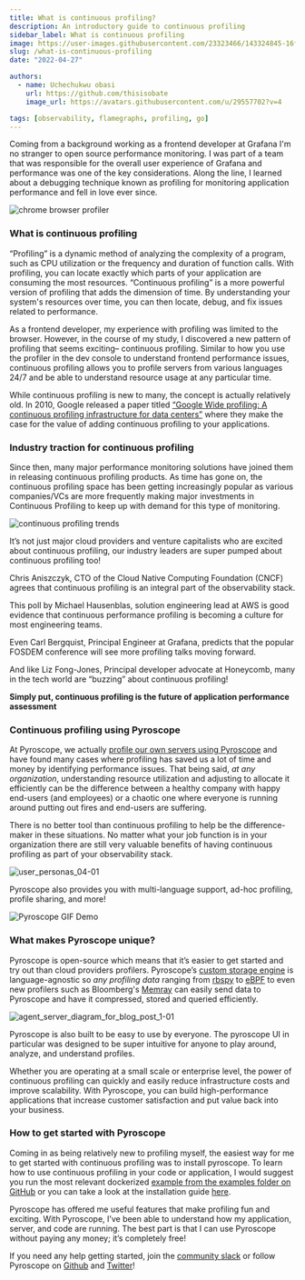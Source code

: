 ```yaml
---
title: What is continuous profiling?
description: An introductory guide to continuous profiling
sidebar_label: What is continuous profiling
image: https://user-images.githubusercontent.com/23323466/143324845-16ff72df-231e-412d-bd0a-38ef2e09cba8.gif
slug: /what-is-continuous-profiling
date: "2022-04-27"

authors:
  - name: Uchechukwu obasi
    url: https://github.com/thisisobate
    image_url: https://avatars.githubusercontent.com/u/29557702?v=4

tags: [observability, flamegraphs, profiling, go]
---
```



Coming from a background working as a frontend developer at Grafana I'm no stranger to open source performance monitoring. I was part of a team that was responsible for the overall user experience of Grafana and performance was one of the key considerations. Along the line, I learned about a debugging technique known as profiling for monitoring application performance and fell in love ever since.

![chrome browser profiler](https://user-images.githubusercontent.com/29557702/165289655-58cd9a0b-8848-4e03-b7e5-afdf822cf577.png)

### What is continuous profiling
“Profiling” is a dynamic method of analyzing the complexity of a program, such as CPU utilization or the frequency and duration of function calls. With profiling, you can locate exactly which parts of your application are consuming the most resources. “Continuous profiling” is a more powerful version of profiling that adds the dimension of time. By understanding your system's resources over time, you can then locate, debug, and fix issues related to performance. 

As a frontend developer, my experience with profiling was limited to the browser. However, in the course of my study, I discovered a new pattern of profiling that seems exciting– continuous profiling. Similar to how you use the profiler in the dev console to understand frontend performance issues, continuous profiling allows you to profile servers from various languages 24/7 and be able to understand resource usage at any particular time. 

While continuous profiling is new to many, the concept is actually relatively old. In 2010, Google released a paper titled [“Google Wide profiling: A continuous profiling infrastructure for data centers”](https://research.google/pubs/pub36575/) where they make the case for the value of adding continuous profiling to your applications. 

### Industry traction for continuous profiling
Since then, many major performance monitoring solutions have joined them in releasing continuous profiling products. As time has gone on, the continuous profiling space has been getting increasingly popular as various companies/VCs are more frequently making major investments in Continuous Profiling to keep up with demand for this type of monitoring.

![continuous profiling trends](https://user-images.githubusercontent.com/29557702/165291672-88805173-4bf4-4029-9b6c-3b31951733bd.png)

It’s not just major cloud providers and venture capitalists who are excited about continuous profiling, our industry leaders are super pumped about continuous profiling too! 

<Tweet tweetLink="cra/status/1474083458943266817" />

Chris Aniszczyk, CTO of the Cloud Native Computing Foundation (CNCF) agrees that continuous profiling is an integral part of the observability stack.

<Tweet tweetLink="mhausenblas/status/1462047847776407556" />

This poll by Michael Hausenblas, solution engineering lead at AWS is good evidence that continuous performance profiling is becoming a culture for most engineering teams.

<Tweet tweetLink="CarlBergquist/status/1490351369890504710" hideConversation={true}/>

Even Carl Bergquist, Principal Engineer at Grafana, predicts that the popular FOSDEM conference will see more profiling talks moving forward.

<Tweet tweetLink="lizthegrey/status/1449115630213341186" hideConversation={true} />

And like Liz Fong-Jones, Principal developer advocate at Honeycomb, many in the tech world are “buzzing” about continuous profiling!

**Simply put, continuous profiling is the future of application performance assessment**

### Continuous profiling using Pyroscope

At Pyroscope, we actually [profile our own servers using Pyroscope](/blog/profile-continuous-profiler) and have found many cases where profiling has saved us a lot of time and money by identifying performance issues. 
That being said, _at any organization_, understanding resource utilization and adjusting to allocate it efficiently can be the difference between a healthy company with happy end-users (and employees) or a chaotic one where everyone is running around putting out fires and end-users are suffering.  

There is no better tool than continuous profiling to help be the difference-maker in these situations. No matter what your job function is in your organization there are still very valuable benefits of having continuous profiling as part of your observability stack. 

![user_personas_04-01](https://user-images.githubusercontent.com/23323466/165409784-fa52812e-2b5e-4fb1-a5e2-5e9e5534fc7b.jpg)


Pyroscope also provides you with multi-language support, ad-hoc profiling, profile sharing, and more!

![Pyroscope GIF Demo](https://user-images.githubusercontent.com/23323466/143324845-16ff72df-231e-412d-bd0a-38ef2e09cba8.gif)

### What makes Pyroscope unique?
Pyroscope is open-source which means that it’s easier to get started and try out than cloud providers profilers. Pyroscope’s [custom storage engine](docs/storage-design/) is language-agnostic so _any profiling data_ ranging from [rbspy](https://rbspy.github.io/) to [eBPF](https://ebpf.io/) to even new profilers such as Bloomberg's [Memray](https://bloomberg.github.io/memray/) can easily send data to Pyroscope and have it compressed, stored and queried efficiently. 
	
![agent_server_diagram_for_blog_post_1-01](https://user-images.githubusercontent.com/23323466/165416600-7d852049-52ed-4551-86ce-f8eaab49e219.png)

Pyroscope is also built to be easy to use by everyone. The pyroscope UI in particular was designed to be super intuitive for anyone to play around, analyze, and understand profiles.

Whether you are operating at a small scale or enterprise level, the power of continuous profiling can quickly and easily reduce infrastructure costs and improve scalability.  With Pyroscope, you can build high-performance applications that increase customer satisfaction and put value back into your business. 

### How to get started with Pyroscope

Coming in as being relatively new to profiling myself, the easiest way for me to get started with continuous profiling was to install pyroscope. To learn how to use continuous profiling in your code or application, I would suggest you run the most relevant dockerized [example from the examples folder on GitHub](https://github.com/pyroscope-io/pyroscope/tree/main/examples) or you can take a look at the installation guide [here](https://pyroscope.io/docs/installing-pyroscope-overview/).

Pyroscope has offered me useful features that make profiling fun and exciting. With Pyroscope, I’ve been able to understand how my application, server, and code are running. The best part is that I can use Pyroscope without paying any money; it’s completely free!

If you need any help getting started, join the [community slack](https://pyroscope.io/slack) or follow Pyroscope on [Github](https://github.com/pyroscope-io/pyroscope) and [Twitter](https://twitter.com/PyroscopeIO)!